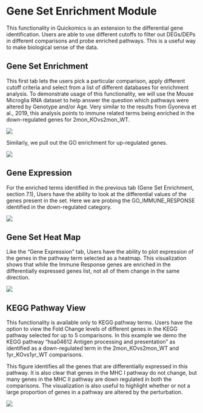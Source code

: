 # Gene Set Enrichment Module

This functionality in Quickomics is an extension to the differential gene identification. Users are able to use different cutoffs to filter out DEGs/DEPs in different comparisons and probe enriched pathways. This is a useful way to make biological sense of the data.

## Gene Set Enrichment

This first tab lets the users pick a particular comparison, apply different cutoff criteria and select from a list of different databases for enrichment analysis. To demonstrate usage of this functionality, we will use the Mouse Microglia RNA dataset to help answer the question which pathways were altered by Genotype and/or Age. Very similar to the results from Gyoneva et al., 2019, this analysis points to immune related terms being enriched in the down-regulated genes for 2mon_KOvs2mon_WT.

![](https://interactivereport.github.io/Quickomics/tutorial/Figures/FigureS7.1_1.png)

Similarly, we pull out the GO enrichment for up-regulated genes.

![](https://interactivereport.github.io/Quickomics/tutorial/Figures/FigureS7.1_2.png)

## Gene Expression

For the enriched terms identified in the previous tab (Gene Set Enrichment, section 7.1), Users have the ability to look at the differential values of the genes present in the set. Here we are probing the GO_IMMUNE_RESPONSE identified in the down-regulated category.

![](https://interactivereport.github.io/Quickomics/tutorial/Figures/FigureS7.2_1.png)

## Gene Set Heat Map

Like the “Gene Expression” tab, Users have the ability to plot expression of the genes in the pathway term selected as a heatmap. This visualization shows that while the Immune Response genes are enriched in the differentially expressed genes list, not all of them change in the same direction.

![](https://interactivereport.github.io/Quickomics/tutorial/Figures/FigureS7.3_1.png)

## KEGG Pathway View

This functionality is available only to KEGG pathway terms. Users have the option to view the Fold Change levels of different genes in the KEGG pathway selected for up to 5 comparisons. In this example we demo the KEGG pathway “hsa04612 Antigen processing and presentation” as identified as a down-regulated term in the 2mon_KOvs2mon_WT and 1yr_KOvs1yr_WT comparisons.

This figure identifies all the genes that are differentially expressed in this pathway. It is also clear that genes in the MHC I pathway do not change, but many genes in the MHC II pathway are down regulated in both the comparisons. The visualization is also useful to highlight whether or not a large proportion of genes in a pathway are altered by the perturbation.

![](https://interactivereport.github.io/Quickomics/tutorial/Figures/FigureS7.4_1.png)

